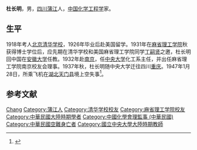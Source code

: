 
'''杜长明'''{{BD|1902年||1947年|}}，男，[[四川|四川]][[蒲江县|蒲江]]人，[[中国|中国]][[化学工程学|化学工程学]]家。

== 生平 ==
1918年考人[[北京清华学校|北京清华学校]]，1926年毕业后赴美国留学。1931年在[[麻省理工学院|麻省理工学院]]秋获得博士学位后，应先期在清华学校和美国麻省理工学院同学[[丁嗣贤|丁嗣贤]]之邀，杜长明回中国在[[安徽大学|安徽大学]]任教。1932年赴[[南京|南京]]，任[[國立中央大學_(南京)|中央大学]]化工系主任，并出任麻省理工学院南京校友会理事。1937年秋，杜长明随中央大学迁往四川[[重庆|重庆]]。1947年1月28日，所乘飞机在[[湖北|湖北]][[天门县|天门县]]境上空失事<ref>{{cite web | url=http://seuaa.seu.edu.cn/s/14/t/33/0b/d0/info3024.htm | title=杜长明（1902～1947）：国立中央大学化工系教授兼系主任（1932～1947） | publisher=东南大学校友总会(武宝琛 陈家镛) | accessdate=July 24, 2011}}</ref>。

== 参考文献 ==
{{reflist}}

{{China-scientist-stub}}
{{Navboxes 
| title  = 杜长明在[[中国化学会|中国化学会]]的职务
| list1  =
{{中国化学会第十一届理事会}}
{{中国化学会第十二届理事会}}
{{中国化学会第十三届理事会}}
}}

{{Authority control}}
{{DEFAULTSORT:Du, Chang Ming}}
[[Category:杜姓|Chang]]
[[Category:蒲江人|Category:蒲江人]]
[[Category:清华学校校友|Category:清华学校校友]]
[[Category:麻省理工学院校友|Category:麻省理工学院校友]]
[[Category:中華民國大陸時期學者|Category:中華民國大陸時期學者]]
[[Category:中國化學會理監事_(中華民國)|Category:中國化學會理監事 (中華民國)]]
[[Category:中華民國空難身亡者|Category:中華民國空難身亡者]]
[[Category:國立中央大學大陸時期教師|Category:國立中央大學大陸時期教師]]
